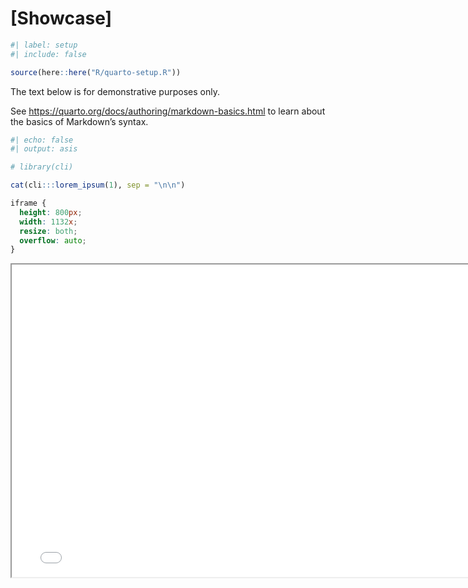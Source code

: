 <!-- %:::% .common h1 begin %:::% -->
# [Showcase] {#sec-annex-a}
<!-- %:::% .common h1 end %:::% -->

```r
#| label: setup
#| include: false

source(here::here("R/quarto-setup.R"))
```

::: {.callout-note}
The text below is for demonstrative purposes only.

\vspace{0.25\baselineskip}

See <https://quarto.org/docs/authoring/markdown-basics.html> to learn about the basics of Markdown's syntax.
:::

```r
#| echo: false
#| output: asis

# library(cli)

cat(cli:::lorem_ipsum(1), sep = "\n\n")
```

```css
iframe {
  height: 800px;
  width: 1132x;
  resize: both;
  overflow: auto;
}
```

```{=html}
<iframe width="780" height="500" src="images/anx_1.pdf" title="Annex example"></iframe>
```

```{=latex}
\clearpage
\includepdf{images/anx_1.pdf}
```

```{=latex}
\end{anexosenv}
```

<!-- annexes end -->
